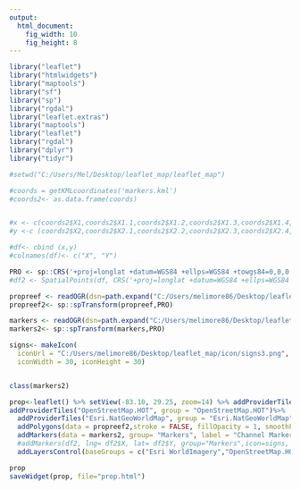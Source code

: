 ```yaml
---
output:
  html_document:
    fig_width: 10
    fig_height: 8
---
```

  
```r
library("leaflet")
library("htmlwidgets")
library("maptools")
library("sf")
library("sp")
library("rgdal")
library("leaflet.extras")
library("maptools")
library("leaflet")
library("rgdal")
library("dplyr")
library("tidyr")
```

```r
#setwd("C:/Users/Mel/Desktop/leaflet_map/leaflet_map")

#coords = getKMLcoordinates('markers.kml')
#coords2<- as.data.frame(coords)


#x <- c(coords2$X1,coords2$X1.1,coords2$X1.2,coords2$X1.3,coords2$X1.4,coords2$X1.5,coords2$X1.6)
#y <-c (coords2$X2,coords2$X2.1,coords2$X2.2,coords2$X2.3,coords2$X2.4,coords2$X2.5,coords2$X2.6)

#df<- cbind (x,y)
#colnames(df)<- c("X", "Y")

PRO <- sp::CRS('+proj=longlat +datum=WGS84 +ellps=WGS84 +towgs84=0,0,0')
#df2 <- SpatialPoints(df, CRS('+proj=longlat +datum=WGS84 +ellps=WGS84 +towgs84=0,0,0'))

propreef <- readOGR(dsn=path.expand("C:/Users/melimore86/Desktop/leaflet_map/lc_project.gdb"), layer = "lc_reef_elements")
propreef2<- sp::spTransform(propreef,PRO)

markers <- readOGR(dsn=path.expand("C:/Users/melimore86/Desktop/leaflet_map/shapefile"), layer = "markers_df")
markers2<- sp::spTransform(markers,PRO)

signs<- makeIcon(
  iconUrl = "C:/Users/melimore86/Desktop/leaflet_map/icon/signs3.png",
  iconWidth = 30, iconHeight = 30)


class(markers2)
```

```r

prop<-leaflet() %>% setView(-83.10, 29.25, zoom=14) %>% addProviderTiles("Esri.WorldImagery", group = "Esri WorldImagery")  %>%
addProviderTiles("OpenStreetMap.HOT", group = "OpenStreetMap.HOT")%>% 
  addProviderTiles("Esri.NatGeoWorldMap", group = "Esri.NatGeoWorldMap") %>%
  addPolygons(data = propreef2,stroke = FALSE, fillOpacity = 1, smoothFactor = 0.5, group= "Proposed Reef", color="white", weight=10, label = paste("Element ID - ", propreef2$element_id), labelOptions = labelOptions(noHide = F, direction= "right"))%>%
  addMarkers(data = markers2, group= "Markers", label = "Channel Markers", labelOptions = labelOptions(noHide = F, direction= "right"),icon=signs)%>%
  #addMarkers(df2, lng= df2$X, lat= df2$Y, group="Markers",icon=signs, label ="Channel Marker")%>%
  addLayersControl(baseGroups = c("Esri WorldImagery","OpenStreetMap.HOT","Esri.NatGeoWorldMap"), overlayGroups = c("Proposed Reef", "Markers"), options = layersControlOptions(collapsed = TRUE))

```

```r
prop
saveWidget(prop, file="prop.html")
```



